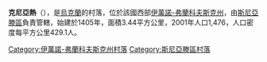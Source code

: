{{coord|48|24|29|N|25|27|20|E|scale:30000|display=title}}

'''克尼亞熱'''（{{lang-uk|Княже}}），是[[烏克蘭|烏克蘭]]的村落，位於該國西部[[伊萬諾-弗蘭科夫斯克州|伊萬諾-弗蘭科夫斯克州]]，由[[斯尼亞滕區|斯尼亞滕區]]負責管轄，始建於1405年，面積3.44平方公里，2001年人口1,476，人口密度每平方公里429.1人。

{{DEFAULTSORT:Княже}}
[[Category:伊萬諾-弗蘭科夫斯克州村落|Category:伊萬諾-弗蘭科夫斯克州村落]]
[[Category:斯尼亞滕區村落|Category:斯尼亞滕區村落]]


{{IvanoFrankivsk-geo-stub}}